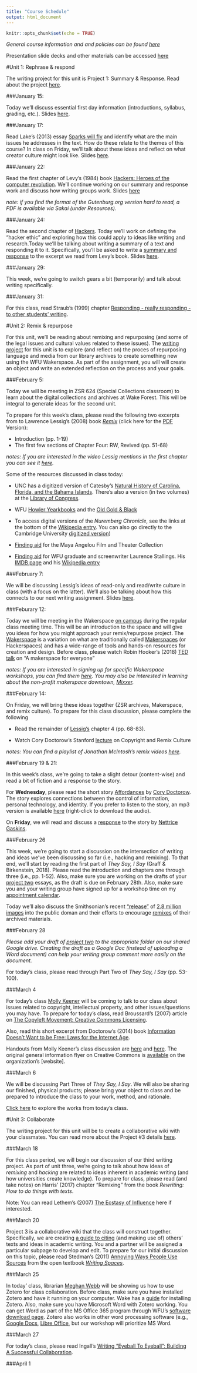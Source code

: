 ```yaml
---
title: "Course Schedule"
output: html_document
---
```


```r
knitr::opts_chunk$set(echo = TRUE)
```


*General course information and and policies can be found [here](https://smartjw.github.io/collaborative_writing/information.html)*

Presentation slide decks and other materials can be accessed [here](https://drive.google.com/drive/folders/151MO4X588GUHBqkvbS0s_QrZrseMGZqN)

#Unit 1: Rephrase & respond			

The writing project for this unit is Project 1: Summary & Response.  Read about the project [here](https://smartjw.github.io/collaborative_writing/summaryresponse.html).  

###January 15: 

Today we'll discuss essential first day information (introductions, syllabus, grading, etc.).  Slides [here](https://drive.google.com/a/wfu.edu/file/d/1qpO8FcCvipcwdgLsxCa9IT3wuFziUsHq/view?usp=sharing).

###January 17: 

Read Lake's (2013) essay [Sparks will fly](https://aeon.co/essays/consumer-culture-is-dead-long-live-creators) and identify what are the main issues he addresses in the text. How do these relate to the themes of this course? In class on Friday, we'll talk about these ideas and reflect on what creator culture might look like.  Slides [here](https://drive.google.com/a/wfu.edu/file/d/1M_aSPPVRVLMOTUDyxL_f0mkv8_M2b_Wx/view?usp=sharing).

###January 22: 

Read the first chapter of Levy's (1984) book [Hackers: Heroes of the computer revolution](http://www.gutenberg.org/ebooks/729). We'll continue working on our summary and response work and discuss how writing groups work. Slides [here](https://drive.google.com/open?id=1728CFUrKEXlV0FGvSld_j4fv_51_jn9E)



*note: if you find the format of the Gutenburg.org version hard to read, a PDF is available via Sakai (under Resources).*

###January 24: 

Read the second chapter of [Hackers](http://www.gutenberg.org/ebooks/729). Today we'll work on defining the "hacker ethic" and exploring how this could apply to ideas like writing and research.Today we'll be talking about writing a summary of a text and responding it to it.  Specifically, you'll be asked to write a [summary and response](https://smartjw.github.io/collaborative_writing/summaryresponse.html) to the excerpt we read from Levy's book. Slides [here](https://drive.google.com/a/wfu.edu/file/d/1eNf2yF-WErumMiJv54hYizwefd1pkZX3/view?usp=sharing). 

###January 29: 

This week, we're going to switch gears a bit (temporarily) and talk about writing specifically. 

###January 31:  

For this class, read Straub's (1999) chapter [Responding - really responding - to other students' writing](https://github.com/smartjw/collaborative_writing/blob/master/docs/straub_responding.pdf).   

#Unit 2: Remix & repurpose

For this unit, we'll be reading about remixing and repurposing (and some of the legal issues and cultural values related to these issues).  The [writing project](https://smartjw.github.io/collaborative_writing/repurpose.html) for this unit is to explore (and reflect on) the proces of repurposing language and media from our library archives to create something new using the WFU Wakerspace.  As part of the assignment, you will will create an object and write an extended reflection on the process and your goals. 

###February 5: 

Today we will be meeting in ZSR 624 (Special Collections classroom) to learn about the digital collections and archives at Wake Forest.  This will be integral to generate ideas for the second unit. 

To prepare for this week's class, please read the following two excerpts from to Lawrence Lessig's (2008) book *[Remix](https://archive.org/details/LawrenceLessigRemix/mode/2up)* (click here for the [PDF](https://ia802306.us.archive.org/24/items/LawrenceLessigRemix/Remix-o.pdf) Version):

* Introduction (pp. 1-19)
* The first few sections of Chapter Four: RW, Revived (pp. 51-68)

*notes: If you are interested in the video Lessig mentions in the first chapter you can see it [here](https://youtu.be/N1KfJHFWlhQ).* 

Some of the resources discussed in class today: 
 
* UNC has a digitized version of Catesby's [Natural History of Carolina, Florida, and the Bahama Islands](https://cdn.lib.unc.edu/dc/catesby/).  There's also a version (in two volumes) at the [Library of Congress](https://www.loc.gov/item/agr02000176/).

* WFU [Howler Yearkbooks](https://lib.digitalnc.org/search?p=Yearbooks+Wake+Forest+University&sf=year&so=a) and the [Old Gold & Black](http://wakespace.lib.wfu.edu/handle/10339/48)

* To access digital versions of the *Nuremberg Chronicle*, see the links at the bottom of the [Wikipedia entry](https://en.wikipedia.org/wiki/Nuremberg_Chronicle). You can also go directly to the Cambridge University [digitized version](https://cudl.lib.cam.ac.uk/view/PR-INC-00000-A-00007-00002-00888))

* [Finding aid](https://wakespace.lib.wfu.edu/handle/10339/28134) for the Maya Angelou Film and Theater Collection

* [Finding aid](https://wakespace.lib.wfu.edu/handle/10339/27900) for WFU graduate and screenwriter Laurence Stallings.  His [IMDB page](https://www.imdb.com/name/nm0821716/?ref_=fn_al_nm_1) and his [Wikipedia entry](https://en.wikipedia.org/wiki/Laurence_Stallings)

###February 7: 

We will be discussing Lessig's ideas of read-only and read/write culture in class (with a focus on the latter).  We'll also be talking about how this connects to our next writing assignment.
Slides [here](https://drive.google.com/open?id=1t0apAtGViG3Bk2aXL_IDza-j_aoSOJNFtPtSY02hCyI).

###Feburary 12: 

Today we will be meeting in the Wakerspace [on campus](https://map.concept3d.com/?id=492#!m/388915) during the regular class meeting time.  This will be an introduction to the space and will give you ideas for how you might approach your remix/repurpose project. The [Wakerspace](https://wakerspace.wfu.edu/) is a variation on what are traditionally called [Makerspaces](https://en.wikipedia.org/wiki/Hackerspace) (or Hackerspaces) and has a wide-range of tools and hands-on resources for creation and design.  Before class, please watch Robin Hooker's (2018) [TED talk](https://youtu.be/9lSZgCaMS20) on "A makerspace for everyone"

*notes: If you are interested in signing up for specific Wakerspace workshops, you can find them [here](https://pdc.wfu.edu/?q=wakerspace&opento&types). You may also be interested in learning about the non-profit makerspace downtown, [Mixxer](https://wsmixxer.org/).*



###February 14: 


On Friday, we will bring these ideas together (ZSR archives, Makerspace, and remix culture).  To prepare for this class discussion, please complete the following

* Read the remainder of [Lessig's](https://archive.org/details/LawrenceLessigRemix/mode/2up) chapter 4 (pp. 68-83).  

* Watch Cory Doctorow's Stanford [lecture](https://youtu.be/tveAm35gVF4) on Copyright and Remix Culture

*notes: You can find a playlist of Jonathan McIntosh's remix videos [here](https://www.youtube.com/playlist?list=PLBA459CB6C73D3B9A).*


###February 19 & 21: 

In this week's class, we're going to take a slight detour (content-wise) and read a bit of fiction and a response to the story. 

For **Wednesday**, please read the short story [Affordances](https://slate.com/technology/2019/10/affordances-cory-doctorow-sf-story-algorithmic-bias-facial-recognition.html) by [Cory Doctorow](https://en.wikipedia.org/wiki/Cory_Doctorow). The story explores connections between the control of information, personal technology, and identity.  If you prefer to listen to the story, an mp3 version is available [here](https://archive.org/download/Cory_Doctorow_Podcast_314/Cory_Doctorow_Podcast_314_-Affordances.mp3) (right-click to download the audio).

On **Friday**, we will read and discuss a [response](https://slate.com/technology/2019/10/cory-doctorow-affordances-response-ai.html) to the story by [Nettrice Gaskins](https://en.wikipedia.org/wiki/Nettrice_Gaskins).  

###February 26

This week, we're going to start a discussion on the intersection of writing and ideas we've been discussing so far (i.e., hacking and remixing).  To that end, we'll start by reading the first part of *They Say, I Say* (Graff & Birkenstein, 2018).  Please read the introduction and chapters one through three (i.e., pp. 1-52).  Also, make sure you are working on the drafts of your [project two](https://smartjw.github.io/collaborative_writing/resources.html#project_2:_repurpose_and_remix) essays, as the draft is due on February 28th. Also, make sure you and your writing group have signed up for a workshop time on my [appointment calendar](https://calendar.google.com/calendar/selfsched?sstoken=UUc1WHljZHl2cHFRfGRlZmF1bHR8MDg4ZmI1NzkxZjMwNWUyYWMzMTI1MjgzMDlkNDBiYzk).  

Today we'll also discuss the Smithsonian's recent ["release"](https://www.smithsonianmag.com/smithsonian-institution/smithsonian-releases-28-million-images-public-domain-180974263/) of [2.8 million images](http://collections.si.edu/search/) into the public doman and their efforts to encourage [remixes](https://learninglab.si.edu/cabinet/file/4e0ad443-7b49-420f-8853-5e3f0d2e3f04/how-to-make-a-collagasaurus.pdf) of their archived materials.  

###February 28

*Please add your draft of [project two](https://smartjw.github.io/collaborative_writing/resources.html#project_2:_repurpose_and_remix) to the appropriate folder on our shared Google drive.  Creating the draft as a Google Doc (instead of uploading a Word document) can help your writing group comment more easily on the document.*

For today's class, please read through Part Two of *They Say, I Say* (pp. 53-100).  

###March 4

For today's class [Molly Keener](https://zsr.wfu.edu/directory/molly-keener/) will be coming to talk to our class about issues related to copyright, intellectual property, and other issues/questions you may have. To prepare for today's class, read Broussard's (2007) article on [The Copyleft Movement: Creative Commons Licensing](https://github.com/smartjw/collaborative_writing/blob/master/docs/broussard_copyleft_movement.pdf).

Also, read this short excerpt from Doctorow's (2014) book [Information Doesn't Want to be Free: Laws for the Internet Age](https://github.com/smartjw/collaborative_writing/blob/master/docs/doctorow_excerpt_idwtbfree.pdf).

Handouts from Molly Keener's class discussion are [here](https://github.com/smartjw/collaborative_writing/blob/master/docs/CC-License-Handout.pdf) and [here](https://github.com/smartjw/collaborative_writing/blob/master/docs/copyright_the_basics.pdf). The original general information flyer on Creative Commons is [available](https://wiki.creativecommons.org/images/6/62/Creativecommons-informational-flyer_eng.pdf) on the organization's [website].


###March 6

We will be discussing Part Three of *They Say, I Say*. We will also be sharing our finished, physical products; please bring your object to class and be prepared to introduce the class to your work, method, and rationale.  

[Click here](https://smartjw.github.io/collaborative_writing/studentproducts.html) to explore the works from today's class. 



#Unit 3: Collaborate

The writing project for this unit will be to create a collaborative wiki with your classmates.  You can read more about the Project #3 details [here](https://smartjw.github.io/collaborative_writing/resources.html).

###March 18

For this class period, we will begin our discussion of our third writing project. As part of unit three, we're going to talk about how ideas of *remixing* and *hacking* are related to ideas inherent in academic writing (and how universities create knowledge). To prepare for class, please read (and take notes) on Harris' (2017) chapter "Remixing" from the book *Rewriting: How to do things with texts*.

Note: You can read Lethem's (2007) [The Ecstasy of Influence](https://archive.harpers.org/2007/02/pdf/HarpersMagazine-2007-02-0081387.pdf?AWSAccessKeyId=AKIAUXG2GD7CYHBPPE7E&Expires=1583437546&Signature=ZNEVEZGG60LUHfGDZYUEL8woeFs%3D) here if interested.

###March 20

Project 3 is a collaborative wiki that the class will construct together. Specifically, we are creating [a guide to citing](https://sites.google.com/a/wfu.edu/citing_sources_wiki/) (and making use of) others' texts and ideas in academic writing. You and a partner will be assigned a particular subpage to develop and edit.  To prepare for our initial discussion on this topic, please read Stedman's (2011) [Annoying Ways People Use Sources](http://writingspaces.org/sites/default/files/stedman--annoying-ways.pdf) from the open textbook *[Writing Spaces](http://writingspaces.org/)*.

###March 25

In today' class, librarian [Meghan Webb](https://zsr.wfu.edu/directory/meghan-webb/) will be showing us how to use Zotero for class collaboration. Before class, make sure you have installed Zotero and have it running on your computer.  Wake has a [guide](https://guides.zsr.wfu.edu/zotero/install) for installing Zotero. Also, make sure you have Microsoft Word with Zotero working. You can get Word as part of the MS Office 365 program through WFU's [software download page](https://software.wfu.edu/). Zotero also works in other word processing software (e.g., [Google Docs](https://www.zotero.org/support/google_docs), [Libre Office](https://www.zotero.org/support/libreoffice_writer_plugin_usage), but our workshop will prioritize MS Word. 

###March 27

For today's class, please read Ingall's [Writing “Eyeball To Eyeball”: Building A Successful Collaboration](https://wac.colostate.edu/docs/books/writingspaces2/ingalls--writing-eyeball-to-eyeball.pdf).  

###April 1







